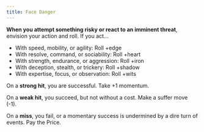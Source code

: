 ```yaml
---
title: Face Danger
---
```


**When you attempt something risky or react to an imminent threat**, envision your action and roll. If you act...

- With speed, mobility, or agility: Roll +edge
- With resolve, command, or sociability: Roll +heart
- With strength, endurance, or aggression: Roll +iron
- With deception, stealth, or trickery: Roll +shadow
- With expertise, focus, or observation: Roll +wits

On a **strong hit**, you are successful. Take +1 momentum.

On a **weak hit**, you succeed, but not without a cost. Make a <RouterLink to='/moves/suffer'>suffer move</RouterLink> (-1).

On a **miss**, you fail, or a momentary success is undermined by a dire turn of events. <RouterLink to='/moves/fate/pay_the_price'>Pay the Price</RouterLink>.
